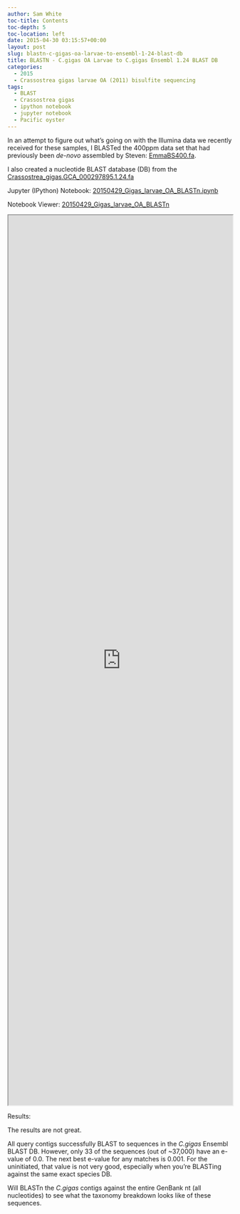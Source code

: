 ```yaml
---
author: Sam White
toc-title: Contents
toc-depth: 5
toc-location: left
date: 2015-04-30 03:15:57+00:00
layout: post
slug: blastn-c-gigas-oa-larvae-to-ensembl-1-24-blast-db
title: BLASTN - C.gigas OA Larvae to C.gigas Ensembl 1.24 BLAST DB
categories:
  - 2015
  - Crassostrea gigas larvae OA (2011) bisulfite sequencing
tags:
  - BLAST
  - Crassostrea gigas
  - ipython notebook
  - jupyter notebook
  - Pacific oyster
---
```


In an attempt to figure out what's going on with the Illumina data we recently received for these samples, I BLASTed the 400ppm data set that had previously been _de-novo_ assembled by Steven: [EmmaBS400.fa](https://owl.fish.washington.edu/halfshell/EmmaBS400.fa).

I also created a nucleotide BLAST database (DB) from the [Crassostrea_gigas.GCA_000297895.1.24.fa](https://eagle.fish.washington.edu/trilobite/Crassostrea_gigas_ensembl_tracks/Crassostrea_gigas.GCA_000297895.1.24.fa)

Jupyter (IPython) Notebook: [20150429_Gigas_larvae_OA_BLASTn.ipynb](https://eagle.fish.washington.edu/Arabidopsis/iPythonNotebooks/20150429_Gigas_larvae_OA_BLASTn.ipynb)

Notebook Viewer: [20150429_Gigas_larvae_OA_BLASTn](https://nbviewer.ipython.org/url/eagle.fish.washington.edu/Arabidopsis/iPythonNotebooks/20150429_Gigas_larvae_OA_BLASTn.ipynb)

<iframe src="https://nbviewer.ipython.org/url/eagle.fish.washington.edu/Arabidopsis/iPythonNotebooks/20150429_Gigas_larvae_OA_BLASTn.ipynb" width="100%" height="2000" scrolling="yes"></iframe>



Results:

The results are not great.

All query contigs successfully BLAST to sequences in the _C.gigas_ Ensembl BLAST DB. However, only 33 of the sequences (out of ~37,000) have an e-value of 0.0. The next best e-value for any matches is 0.001. For the uninitiated, that value is not very good, especially when you're BLASTing against the same exact species DB.

Will BLASTn the _C.gigas_ contigs against the entire GenBank nt (all nucleotides) to see what the taxonomy breakdown looks like of these sequences.
